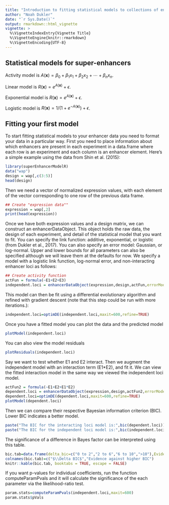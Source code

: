 ```yaml
---
title: "Introduction to fitting statistical models to collections of enhancers"
author: "Noah Dukler"
date: "`r Sys.Date()`"
output: rmarkdown::html_vignette
vignette: >
  %\VignetteIndexEntry{Vignette Title}
  %\VignetteEngine{knitr::rmarkdown}
  %\VignetteEncoding{UTF-8}
---
```


\newcommand{\vect}[1]{\boldsymbol{\mathbf{#1}}}

## Statistical models for super-enhancers

Activity model is $A(\vect{x}) = \beta_0 + \beta_1 x_1 + \beta_2 x_2 + \cdots + \beta_n
x_n$.

Linear model is $R(\vect{x}) = e^{A(\vect{x})} + \epsilon$.

Exponential model is $R(\vect x) = e^{A(\vect x)} + \epsilon$.

Logistic model is $R(\vect x)=1/\left(1+e^{-A(\vect{x})}\right)+\epsilon$.

## Fitting your first model

To start fitting statistical models to your enhancer data you need to format your data in a particular way. First you need to place information about which enhancers are present in each experiment in a data.frame where each row is an experiment and each column is an enhancer element. Here's a simple example using the data from Shin et al. (2015):

```r
library(superEnhancerModelR)
data("wap")
design = wap[,c(3:5)]
head(design)
```

Then we need a vector of normalized expression values, with each element of the vector corresponding to one row of the previous data frame.

```r
## Create "expression data""
expression = wap[,2]
print(head(expression))
```

Once we have both expression values and a design matrix, we can construct an enhancerDataObject. This object holds the raw data, the design of each experiment, and detail of the statistical model that you want to fit. You can specify the link function: additive, exponential, or logistic (from Dukler et al., 2017). You can also specify an error model: Gaussian, or log-normal. Upper and lower bounds for all parameters can also be specified although we will leave them at the defaults for now. We specify a model with a logistic link function, log-normal error, and non-interacting enhancer loci as follows:

```r
## Create activity function
actFun = formula(~E1+E2+E3)
independent.loci = enhancerDataObject(expression,design,actFun,errorModel="lognormal",linkFunction="logistic")
```

This model can then be fit using a differential evolutionary algorithm and refined with gradient descent (note that this step could be run with more iterations.):
```r
independent.loci=optimDE(independent.loci,maxit=600,refine=TRUE)
```

Once you have a fitted model you can plot the data and the predicted model

```r
plotModel(independent.loci)
```

You can also view the model residuals
```r
plotResiduals(independent.loci)
```


Say we want to test whether E1 and E2 interact. Then we augment the independent model with an interaction term (E1*E2), and fit it. We can view the fitted interaction model in the same way we viewed the independent loci model.

```r
actFun2 = formula(~E1+E2+E1*E2)
dependent.loci = enhancerDataObject(expression,design,actFun2,errorModel="lognormal",linkFunction="logistic")
dependent.loci=optimDE(dependent.loci,maxit=600,refine=TRUE)
plotModel(dependent.loci)
```
Then we can compare their respective Bayesian information criterion (BIC). Lower BIC indicates a better model.
```r
paste("The BIC for the interacting loci model is:",bic(dependent.loci))
paste("The BIC for the independent loci model is:",bic(independent.loci))
```

The significance of a difference in Bayes factor can be interpreted using this table.
```r
bic.tab=data.frame(delta_bic=c("0 to 2","2 to 6","6 to 10",">10"),Evidence=c("Not worth more than a bare mention","Positive","Strong","Very Strong"))
colnames(bic.tab)=c("$\\Delta BIC$","Evidence against higher BIC")
knitr::kable(bic.tab, booktabs = TRUE, escape = FALSE)
```

If you want p-values for individual coefficients, run the function computeParamPvals and it will calculate the significance of the each parameter via the likelihood-ratio test.  

```r
param.stats=computeParamPvals(independent.loci,maxit=600)
param.stats$pVals
```

